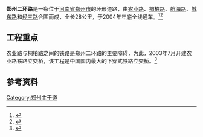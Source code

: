 '''郑州二环路'''是一条位于[[河南省|河南省]][[郑州市|郑州市]]的环形道路，由[[农业路|农业路]]、[[桐柏路|桐柏路]]、[[航海路|航海路]]、[[城东路|城东路]]和[[经三路_(郑州)|经三路]]合围而成，全长28公里，于2004年年底全线通车。<ref>{{cite web|url=http://www.china-crb.cn/HTML/2007/csbd/20076755.html|title=郑州筹建四环 西区地产升级|publisher=|date=|language=zh-hans|deadurl=yes|archiveurl=https://web.archive.org/web/20080327074514/http://www.china-crb.cn/HTML/2007/csbd/20076755.html|archivedate=2008-03-27}}</ref><ref>{{cite news |title=拍拍咱的二环路 二环贯通市民欢喜 走一遭才知还差一“点” |url=http://oldepaper.dahe.cn/papers/dhb/200410/16/235326/235327.html |work=大河报 |date=2004-10-16}}</ref>

==工程重点==
农业路与桐柏路之间的铁路是郑州二环路的主要障碍，为此，2003年7月开建农业路铁路立交桥，该工程是中国国内最大的下穿式铁路立交桥。<ref>{{cite web|url=http://www.huochepiao.com/Articles/2004-10/20041019103153.htm|title=国内最大下穿式铁路立交桥郑州农业路立交正式通车|publisher=|date=2004-10-19|language=zh-hans|deadurl=yes|archiveurl=https://web.archive.org/web/20071111065747/http://www.huochepiao.com/Articles/2004-10/20041019103153.htm|archivedate=2007-11-11}}</ref>

== 参考资料 ==
{{reflist}}

{{郑州主要道路}}
[[Category:郑州主干道|Category:郑州主干道]]